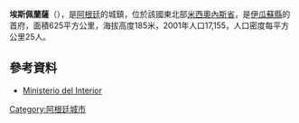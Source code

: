{{coord|26|01|S|54|39|W|display=title|region:AR_type:city_source:GNS-enwiki}}

'''埃斯佩蘭薩'''（{{lang-es|Puerto Esperanza}}），是[[阿根廷|阿根廷]]的城鎮，位於該國東北部[[米西奧內斯省_(阿根廷)|米西奧內斯省]]，是[[伊瓜蘇縣|伊瓜蘇縣]]的首府，面積625平方公里，海拔高度185米，2001年人口17,155，人口密度每平方公里25人。

==參考資料==
*[http://www.mininterior.gov.ar/ Ministerio del Interior]{{Wayback|url=http://www.mininterior.gov.ar/ |date=20140610230411 }} {{es icon}}

{{Argentina-geo-stub}}
[[Category:阿根廷城市|Category:阿根廷城市]]